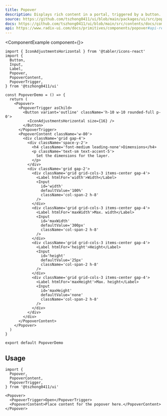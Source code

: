 ```yaml
---
title: Popover
description: Displays rich content in a portal, triggered by a button.
source: https://github.com/tszhong0411/ui/blob/main/packages/ui/src/popover.tsx
docs: https://github.com/tszhong0411/ui/blob/main/src/contents/docs/components/popover.mdx
api: https://www.radix-ui.com/docs/primitives/components/popover#api-reference
---
```


<ComponentExample component={<PopoverDemo />}>
  ```tsx
  import { IconAdjustmentsHorizontal } from '@tabler/icons-react'
  import {
    Button,
    Input,
    Label,
    Popover,
    PopoverContent,
    PopoverTrigger,
  } from '@tszhong0411/ui'

  const PopoverDemo = () => {
    return (
      <Popover>
        <PopoverTrigger asChild>
          <Button variant='outline' className='h-10 w-10 rounded-full p-0'>
            <IconAdjustmentsHorizontal size={16} />
          </Button>
        </PopoverTrigger>
        <PopoverContent className='w-80'>
          <div className='grid gap-4'>
            <div className='space-y-2'>
              <h4 className='font-medium leading-none'>Dimensions</h4>
              <p className='text-sm text-accent-5'>
                Set the dimensions for the layer.
              </p>
            </div>
            <div className='grid gap-2'>
              <div className='grid grid-cols-3 items-center gap-4'>
                <Label htmlFor='width'>Width</Label>
                <Input
                  id='width'
                  defaultValue='100%'
                  className='col-span-2 h-8'
                />
              </div>
              <div className='grid grid-cols-3 items-center gap-4'>
                <Label htmlFor='maxWidth'>Max. width</Label>
                <Input
                  id='maxWidth'
                  defaultValue='300px'
                  className='col-span-2 h-8'
                />
              </div>
              <div className='grid grid-cols-3 items-center gap-4'>
                <Label htmlFor='height'>Height</Label>
                <Input
                  id='height'
                  defaultValue='25px'
                  className='col-span-2 h-8'
                />
              </div>
              <div className='grid grid-cols-3 items-center gap-4'>
                <Label htmlFor='maxHeight'>Max. height</Label>
                <Input
                  id='maxHeight'
                  defaultValue='none'
                  className='col-span-2 h-8'
                />
              </div>
            </div>
          </div>
        </PopoverContent>
      </Popover>
    )
  }

  export default PopoverDemo
  ```
</ComponentExample>

## Usage

```tsx
import {
  Popover,
  PopoverContent,
  PopoverTrigger,
} from '@tszhong0411/ui'
```

```tsx
<Popover>
  <PopoverTrigger>Open</PopoverTrigger>
  <PopoverContent>Place content for the popover here.</PopoverContent>
</Popover>
```
